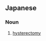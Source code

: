 ==Japanese==
{{ja-kanjitab|し|きゅう|てき|しゅつ|じゅつ|yomi=o}}

===Noun===
{{ja-noun|しきゅうてきしゅつじゅつ}}

# [[hysterectomy]]